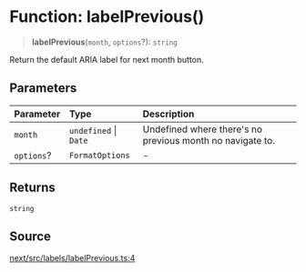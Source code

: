 # Function: labelPrevious()

> **labelPrevious**(`month`, `options`?): `string`

Return the default ARIA label for next month button.

## Parameters

| Parameter | Type | Description |
| :------ | :------ | :------ |
| `month` | `undefined` \| `Date` | Undefined where there's no previous month no navigate to. |
| `options`? | `FormatOptions` | - |

## Returns

`string`

## Source

[next/src/labels/labelPrevious.ts:4](https://github.com/gpbl/react-day-picker/blob/86f49ff11/next/src/labels/labelPrevious.ts#L4)
